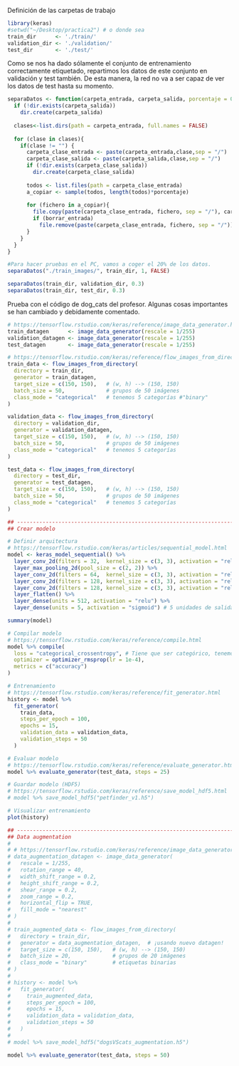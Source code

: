 <!--
## -------------------------------------------------------------------------------------
## Sistemas Inteligentes para la Gestión en la Empresa
## Curso 2018-2019
## Carlos Cobos Suárez, Adrián Morente Gabaldón
## Práctica 2: Deep Learning para multi-clasificación
## -------------------------------------------------------------------------------------
-->

Definición de las carpetas de trabajo
```r
library(keras)
#setwd("~/Desktop/practica2") # o donde sea
train_dir      <- './train/'
validation_dir <- './validation/' 
test_dir       <- './test/'
```

Como se nos ha dado sólamente el conjunto de entrenamiento correctamente etiquetado, repartimos los datos de este conjunto en validación y test también. De esta manera, la red no va a ser capaz de ver los datos de test hasta su momento.
```r
separaDatos <- function(carpeta_entrada, carpeta_salida, porcentaje = 0.2, borrar_entrada=TRUE) {
  if (!dir.exists(carpeta_salida))
    dir.create(carpeta_salida)
  
  clases<-list.dirs(path = carpeta_entrada, full.names = FALSE)
  
  for (clase in clases){
    if(clase != "") {
      carpeta_clase_entrada <- paste(carpeta_entrada,clase,sep = "/")
      carpeta_clase_salida <- paste(carpeta_salida,clase,sep = "/")
      if (!dir.exists(carpeta_clase_salida))
        dir.create(carpeta_clase_salida)
      
      todos <- list.files(path = carpeta_clase_entrada)
      a_copiar <- sample(todos, length(todos)*porcentaje)
      
      for (fichero in a_copiar){
        file.copy(paste(carpeta_clase_entrada, fichero, sep = "/"), carpeta_clase_salida)
        if (borrar_entrada)
          file.remove(paste(carpeta_clase_entrada, fichero, sep = "/"))
      }
    }
  }
}

#Para hacer pruebas en el PC, vamos a coger el 20% de los datos.
separaDatos("./train_images/", train_dir, 1, FALSE)

separaDatos(train_dir, validation_dir, 0.3)
separaDatos(train_dir, test_dir, 0.3)
```

Prueba con el código de dog_cats del profesor. Algunas cosas importantes se han cambiado y debidamente comentado.
```r
# https://tensorflow.rstudio.com/keras/reference/image_data_generator.html 
train_datagen      <- image_data_generator(rescale = 1/255) 
validation_datagen <- image_data_generator(rescale = 1/255)
test_datagen       <- image_data_generator(rescale = 1/255)

# https://tensorflow.rstudio.com/keras/reference/flow_images_from_directory.html
train_data <- flow_images_from_directory(
  directory = train_dir,
  generator = train_datagen,
  target_size = c(150, 150),   # (w, h) --> (150, 150)
  batch_size = 50,             # grupos de 50 imágenes
  class_mode = "categorical"   # tenemos 5 categorías #"binary"        # etiquetas binarias
)

validation_data <- flow_images_from_directory(
  directory = validation_dir,
  generator = validation_datagen,
  target_size = c(150, 150),   # (w, h) --> (150, 150)
  batch_size = 50,             # grupos de 50 imágenes
  class_mode = "categorical"   # tenemos 5 categorías
)

test_data <- flow_images_from_directory(
  directory = test_dir,
  generator = test_datagen,
  target_size = c(150, 150),   # (w, h) --> (150, 150)
  batch_size = 50,             # grupos de 50 imágenes
  class_mode = "categorical"   # tenemos 5 categorías
)

## -------------------------------------------------------------------------------------
## Crear modelo

# Definir arquitectura
# https://tensorflow.rstudio.com/keras/articles/sequential_model.html
model <- keras_model_sequential() %>%
  layer_conv_2d(filters = 32,  kernel_size = c(3, 3), activation = "relu", input_shape = c(150, 150, 3)) %>%
  layer_max_pooling_2d(pool_size = c(2, 2)) %>%
  layer_conv_2d(filters = 64,  kernel_size = c(3, 3), activation = "relu") %>% layer_max_pooling_2d(pool_size = c(2, 2)) %>%
  layer_conv_2d(filters = 128, kernel_size = c(3, 3), activation = "relu") %>% layer_max_pooling_2d(pool_size = c(2, 2)) %>%
  layer_conv_2d(filters = 128, kernel_size = c(3, 3), activation = "relu") %>% layer_max_pooling_2d(pool_size = c(2, 2)) %>%
  layer_flatten() %>%
  layer_dense(units = 512, activation = "relu") %>%
  layer_dense(units = 5, activation = "sigmoid") # 5 unidades de salida, una por categoría

summary(model)

# Compilar modelo
# https://tensorflow.rstudio.com/keras/reference/compile.html
model %>% compile(
  loss = "categorical_crossentropy", # Tiene que ser categórico, tenemos 5 clases
  optimizer = optimizer_rmsprop(lr = 1e-4),
  metrics = c("accuracy")
)

# Entrenamiento
# https://tensorflow.rstudio.com/keras/reference/fit_generator.html
history <- model %>% 
  fit_generator(
    train_data,
    steps_per_epoch = 100,
    epochs = 15,
    validation_data = validation_data,
    validation_steps = 50
  )

# Evaluar modelo
# https://tensorflow.rstudio.com/keras/reference/evaluate_generator.html
model %>% evaluate_generator(test_data, steps = 25)

# Guardar modelo (HDF5)
# https://tensorflow.rstudio.com/keras/reference/save_model_hdf5.html
# model %>% save_model_hdf5("petfinder_v1.h5")

# Visualizar entrenamiento
plot(history)

## -------------------------------------------------------------------------------------
## Data augmentation
# 
# # https://tensorflow.rstudio.com/keras/reference/image_data_generator.html
# data_augmentation_datagen <- image_data_generator(
#   rescale = 1/255,
#   rotation_range = 40,
#   width_shift_range = 0.2,
#   height_shift_range = 0.2,
#   shear_range = 0.2,
#   zoom_range = 0.2,
#   horizontal_flip = TRUE,
#   fill_mode = "nearest"
# )
# 
# train_augmented_data <- flow_images_from_directory(
#   directory = train_dir,
#   generator = data_augmentation_datagen,  # ¡usando nuevo datagen!
#   target_size = c(150, 150),   # (w, h) --> (150, 150)
#   batch_size = 20,             # grupos de 20 imágenes
#   class_mode = "binary"        # etiquetas binarias
# )
# 
# history <- model %>% 
#   fit_generator(
#     train_augmented_data,
#     steps_per_epoch = 100,
#     epochs = 15,
#     validation_data = validation_data,
#     validation_steps = 50
#   )
# 
# model %>% save_model_hdf5("dogsVScats_augmentation.h5")

model %>% evaluate_generator(test_data, steps = 50)
```

